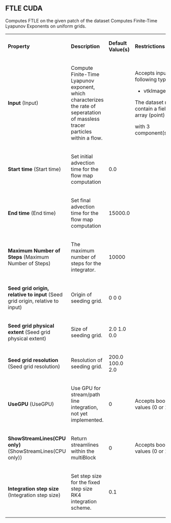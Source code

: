 
==FTLE CUDA==

Computes FTLE on the given patch of the dataset
Computes Finite-Time Lyapunov Exponents on uniform grids.


{| class="PropertiesTable" border="1" cellpadding="5"
|-
| '''Property'''
| '''Description'''
| '''Default Value(s)'''
| '''Restrictions'''

|-
|'''Input''' (Input)
|

Compute Finite-Time Lyapunov exponent, which characterizes the rate of seperatation of massless
tracer particles within a flow.

|

|
Accepts input of following types:
* vtkImageData
The dataset must contain a field array (point)

with 3 component(s).

|-
|'''Start time''' (Start time)
|
Set initial advection time for the flow map computation
|
0.0
|

|-
|'''End time''' (End time)
|
Set final advection time for the flow map computation
|
15000.0
|

|-
|'''Maximum Number of Steps''' (Maximum Number of Steps)
|
The maximum number of steps for the integrator.
|
10000
|

|-
|'''Seed grid origin, relative to input''' (Seed grid origin, relative to input)
|

Origin of seeding grid.

|
0 0 0
|

|-
|'''Seed grid physical extent''' (Seed grid physical extent)
|

Size of seeding grid.

|
2.0 1.0 0.0
|

|-
|'''Seed grid resolution''' (Seed grid resolution)
|

Resolution of seeding grid.

|
200.0 100.0 2.0
|

|-
|'''UseGPU''' (UseGPU)
|
Use GPU for stream/path line integration, not yet implemented.
|
0
|
Accepts boolean values (0 or 1).
|-
|'''ShowStreamLines(CPU only)''' (ShowStreamLines(CPU only))
|
Return streamlines within the multiBlock
|
0
|
Accepts boolean values (0 or 1).
|-
|'''Integration step size''' (Integration step size)
|
Set step size for the fixed step size RK4 integration scheme.
|
0.1
|


|}

